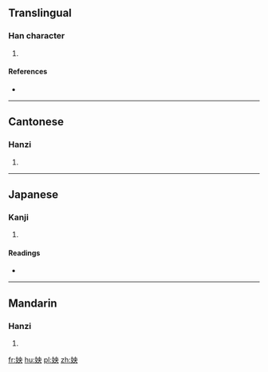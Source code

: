 ==Translingual==

===Han character===
{{Han char|rn=38|rad=女|as=05|sn=8|four=4543<sub>0</sub>|canj=女中月大 (VLBK)|ids=⿰[[女]][[央]]}}

# {{defn|Han|sort=女05}}

====References====
* {{Han ref|kx=0258.250|dkj=06170|dj=0524.020|hdz=21037.070|uh=59CE|ud=22990|bh=CC47|bd=52295}}

----

==Cantonese==

===Hanzi===
{{yue-hanzi|jyut=[[joeng1]]|y=yeung1}}

# {{defn|lang=yue|sort=女05}}

----

==Japanese==

===Kanji===
{{ja-kanji|grade=|rs=女05}}

# {{defn|lang=ja|sort=女05}}

====Readings====
* {{ja-readings|on=[[おう]] (ō)|kun=[[わたくし]] (watakushi)}}

----

==Mandarin==

===Hanzi===
{{cmn-hanzi|pin=[[yāng]] ([[yang1]])|wg=yang<sup>1</sup>}}

# {{defn|lang=cmn|sort=女05}}

[[fr:姎]]
[[hu:姎]]
[[pl:姎]]
[[zh:姎]]